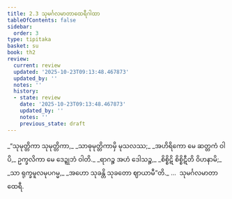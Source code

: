 ```yaml
---
title: 2.3 သုမင်္ဂလမာတာထေရီဂါထာ
tableOfContents: false
sidebar:
  order: 3
type: tipitaka
basket: su
book: th2
review:
  current: review
  updated: '2025-10-23T09:13:48.467873'
  updated_by: ''
  notes: ''
  history:
  - state: review
    date: '2025-10-23T09:13:48.467873'
    updated_by: ''
    notes: ''
    previous_state: draft
---
```



<ReviewStatus review={frontmatter.review} showDetails={true} />

<HypothesisAnnotation frontmatter={frontmatter} />

<DynamicBreadcrumb />

<Division number="23" book="th2" e="ch" v="19" p="381">

<Paragraph number="45" type="verses" book="th2">
_“သုမုတ္တိကာ သုမုတ္တိကာ,_  
_သာဓုမုတ္တိကာမှိ မုသလဿ;_  
_အဟိရိကော မေ ဆတ္တကံ ဝါပိ,_  
ဥက္ခလိကာ မေ ဒေဍ္ဍုဘံ ဝါတိ._  

</Paragraph>

</Division>
<Division number="24" book="th2" e="ch" v="19" p="381">

<Paragraph number="46" type="verses" book="th2">
_ရာဂဉ္စ အဟံ ဒေါသဉ္စ,_  
_စိစ္စိဋိ စိစ္စိဋီတိ ဝိဟနာမိ;_  
_သာ ရုက္ခမူလမုပဂမ္မ,_  
_အဟော သုခန္တိ သုခတော ဈာယာမီ”တိ._  


</Paragraph>
</Division>

<Paragraph number="47" type="center" book="th2">
…  သုမင်္ဂလမာတာ ထေရီ.
</Paragraph>